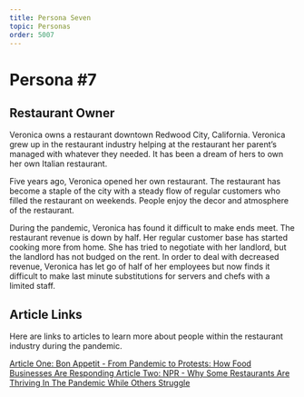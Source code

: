 ```yaml
---
title: Persona Seven
topic: Personas
order: 5007
---
```


# Persona #7

## Restaurant Owner

Veronica owns a restaurant downtown Redwood City, California. Veronica grew up in the restaurant industry helping at the restaurant her parent’s managed with whatever they needed. It has been a dream of hers to own her own Italian restaurant.

Five years ago, Veronica opened her own restaurant. The restaurant has become a staple of the city with a steady flow of regular customers who filled the restaurant on weekends. People enjoy the decor and atmosphere of the restaurant.

During the pandemic, Veronica has found it difficult to make ends meet. The restaurant revenue is down by half. Her regular customer base has started cooking more from home. She has tried to negotiate with her landlord, but the landlord has not budged on the rent. In order to deal with decreased revenue, Veronica has let go of half of her employees  but now finds it difficult to make last minute substitutions for servers and chefs with a limited staff.

## Article Links

Here are links to articles to learn more about people within the restaurant industry during the pandemic.

<a href='https://www.bonappetit.com/story/food-businesses-covid-19' target='_blank' class="mdxLink">
    Article One: Bon Appetit - From Pandemic to Protests: How Food Businesses Are Responding
</a>

<a href='https://www.npr.org/2020/08/13/902073770/why-some-restaurants-are-thriving-in-the-pandemic-while-others-struggle' target='_blank' class="mdxLink">
    Article Two: NPR - Why Some Restaurants Are Thriving In The Pandemic While Others Struggle
</a>